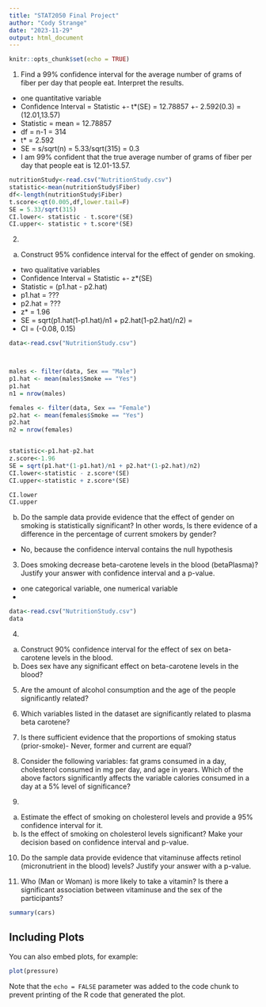 ```yaml
---
title: "STAT2050 Final Project"
author: "Cody Strange"
date: "2023-11-29"
output: html_document
---
```


```r
knitr::opts_chunk$set(echo = TRUE)

```

1.	Find a 99% confidence interval for the average number of grams of fiber per day that people eat. Interpret the results.  

- one quantitative variable
- Confidence Interval = Statistic +- t*(SE) = 12.78857 +- 2.592(0.3) = (12.01,13.57)
- Statistic = mean = 12.78857
- df = n-1 = 314
- t* = 2.592
- SE = s/sqrt(n) = 5.33/sqrt(315) = 0.3
- I am 99% confident that the true average number of grams of fiber per day that
  people eat is 12.01-13.57.
```r
nutritionStudy<-read.csv("NutritionStudy.csv")
statistic<-mean(nutritionStudy$Fiber)
df<-length(nutritionStudy$Fiber)
t.score<-qt(0.005,df,lower.tail=F)
SE = 5.33/sqrt(315)
CI.lower<- statistic - t.score*(SE)
CI.upper<- statistic + t.score*(SE)
```



2.

a)	Construct 95% confidence interval for the effect of gender on smoking.
- two qualitative variables
- Confidence Interval = Statistic +- z*(SE)
- Statistic = (p1.hat - p2.hat)
- p1.hat = ???
- p2.hat = ???
- z* = 1.96
- SE = sqrt(p1.hat(1-p1.hat)/n1 + p2.hat(1-p2.hat)/n2) = 
- CI = (-0.08, 0.15)

```r
data<-read.csv("NutritionStudy.csv")



males <- filter(data, Sex == "Male")
p1.hat <- mean(males$Smoke == "Yes")
p1.hat
n1 = nrow(males)

females <- filter(data, Sex == "Female")
p2.hat <- mean(females$Smoke == "Yes")
p2.hat
n2 = nrow(females)


statistic<-p1.hat-p2.hat
z.score<-1.96
SE = sqrt(p1.hat*(1-p1.hat)/n1 + p2.hat*(1-p2.hat)/n2)
CI.lower<-statistic - z.score*(SE)
CI.upper<-statistic + z.score*(SE)

CI.lower
CI.upper
```
b)	 Do the sample data provide evidence that the effect of gender on smoking is statistically significant? In other words, Is there evidence of a difference in the percentage of current smokers by gender?  

- No, because the confidence interval contains the null hypothesis 


3.	Does smoking decrease beta-carotene levels in the blood (betaPlasma)? Justify your answer with confidence interval and a p-value.




- one categorical variable, one numerical variable
- 

```r
data<-read.csv("NutritionStudy.csv")
data


```


4.	
a)	Construct 90% confidence interval for the effect of sex on beta-carotene levels in the blood. 
b)	Does sex have any significant effect on beta-carotene levels in the blood?

5.	Are the amount of alcohol consumption and the age of the people significantly related?  

6.	Which variables listed in the dataset are significantly related to plasma beta carotene?  

7.	Is there sufficient evidence that the proportions of smoking status (prior-smoke)- Never, former and current are equal?  


8.	Consider the following variables: fat grams consumed in a day, cholesterol consumed in mg per day, and age in years. Which of the above factors significantly affects the variable calories consumed in a day at a 5% level of significance?  


9.	
a)	Estimate the effect of smoking on cholesterol levels and provide a 95% confidence interval for it. 
b)	Is the effect of smoking on cholesterol levels significant? Make your decision based on confidence interval and p-value. 

10.	Do the sample data provide evidence that vitaminuse affects retinol (micronutrient in the blood) levels? Justify your answer with a p-value.  

11.	Who (Man or Woman) is more likely to take a vitamin? Is there a significant association between vitaminuse and the sex of the participants?  


```r
summary(cars)
```

## Including Plots

You can also embed plots, for example:

```r
plot(pressure)
```

Note that the `echo = FALSE` parameter was added to the code chunk to prevent printing of the R code that generated the plot.
